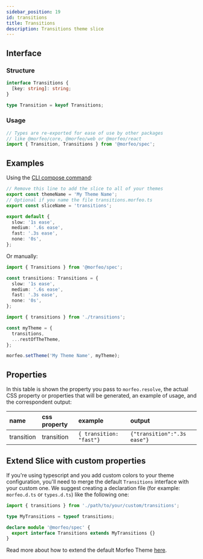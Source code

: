```yaml
---
sidebar_position: 19
id: transitions
title: Transitions
description: Transitions theme slice
---
```


## Interface

### Structure

```typescript
interface Transitions {
  [key: string]: string;
}

type Transition = keyof Transitions;
```

### Usage

```typescript
// Types are re-exported for ease of use by other packages
// like @morfeo/core, @morfeo/web or @morfeo/react
import { Transition, Transitions } from '@morfeo/spec';
```

## Examples

Using the [CLI compose command](../Features/CLI/compose.mdx):

```typescript title="transitions.morfeo.ts"
// Remove this line to add the slice to all of your themes
export const themeName = 'My Theme Name';
// Optional if you name the file transitions.morfeo.ts
export const sliceName = 'transitions';

export default {
  slow: '1s ease',
  medium: '.6s ease',
  fast: '.3s ease',
  none: '0s',
};
```

Or manually:

```typescript title="transitions.ts"
import { Transitions } from '@morfeo/spec';

const transitions: Transitions = {
  slow: '1s ease',
  medium: '.6s ease',
  fast: '.3s ease',
  none: '0s',
};
```

```typescript title="theme.ts"
import { transitions } from './transitions';

const myTheme = {
  transitions,
  ...restOfTheTheme,
};

morfeo.setTheme('My Theme Name', myTheme);
```

## Properties

In this table is shown the property you pass to `morfeo.resolve`, the actual CSS property or properties that will be generated,
an example of usage, and the correspondent output:

| name       | css property | example                  | output                      |
| :--------- | :----------- | :----------------------- | :-------------------------- |
| transition | transition   | `{ transition: "fast"} ` | `{"transition":".3s ease"}` |

## Extend Slice with custom properties

If you're using typescript and you add custom colors to your theme configuration, you'll need to merge
the default `Transitions` interface with your custom one.
We suggest creating a declaration file (for example: `morfeo.d.ts` or `types.d.ts`) like the following one:

```typescript
import { transitions } from './path/to/your/custom/transitions';

type MyTransitions = typeof transitions;

declare module '@morfeo/spec' {
  export interface Transitions extends MyTransitions {}
}
```

Read more about how to extend the default Morfeo Theme [here](../Features/extendible.mdx).
